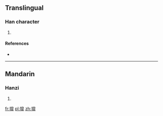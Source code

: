 ==Translingual==

===Han character===
{{Han char|rn=94|rad=犬|as=11|sn=14|four=|canj=KHHAJ}}

# {{defn|Han|sort=犬11}}

====References====
* {{Han ref|kx=0718.041|dkj=20664|dj=1129.200|hdz=21365.121|uh=7354|ud=29524}}

----

==Mandarin==

===Hanzi===
{{cmn-hanzi|pin=[[háo]] ([[hao2]])|wg=hao<sup>2</sup>}}

# {{defn|lang=cmn|sort=犬11}}

[[fr:獔]]
[[pl:獔]]
[[zh:獔]]